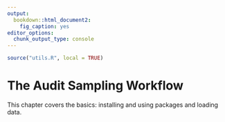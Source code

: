 ```yaml
---
output:
  bookdown::html_document2:
    fig_caption: yes
editor_options:
  chunk_output_type: console
---
```


```r
source("utils.R", local = TRUE)
```

The Audit Sampling Workflow {#CHAPTER-AS-THE-AUDIT-SAMPLING-WORKFLOW}
========

This chapter covers the basics: installing and using packages and loading data.
